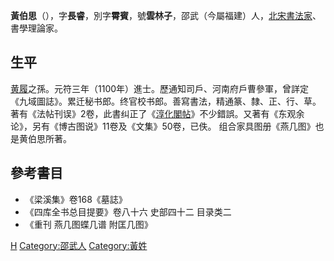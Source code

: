 '''黃伯思'''（{{bd|1079年||1118年}}），字'''長睿'''，別字'''霄賓'''，號'''雲林子'''，邵武（今屬福建）人，[[北宋|北宋]][[書法家|書法家]]、書學理論家。 

== 生平 ==
[[黄履|黄履]]之孫。元符三年（1100年）進士。歷通知司戶、河南府戶曹參軍，曾詳定《九域圖誌》。累迁秘书郎。终官校书郎。善寫書法，精通篆、隸、正、行、草。著有《法帖刊误》2卷，此書纠正了《[[淳化閣帖|淳化閣帖]]》不少錯誤。又著有《东观余论》，另有《博古图说》11卷及《文集》50卷，已佚。 
组合家具图册《燕几图》也是黄伯思所著。

==參考書目==
* 《梁溪集》卷168《墓誌》
* 《四库全书总目提要》卷八十六 史部四十二 目录类二
* 《重刊 燕几图蝶几谱 附匡几图》

[[Category:宋朝書法家|H]]
[[Category:邵武人|Category:邵武人]]
[[Category:黃姓|Category:黃姓]]